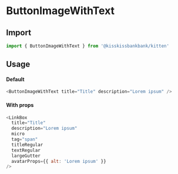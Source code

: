 
<Meta title="Buttons/ButtonImageWithText" component={ButtonImageWithText} />

# ButtonImageWithText

<Canvas>
  <Story name="Example" story={stories.Default} />
</Canvas>

## Import

```js
import { ButtonImageWithText } from '@kisskissbankbank/kitten'
```

## Usage

#### Default

```js
<ButtonImageWithText title="Title" description="Lorem ipsum" />
```

#### With props

```js
<LinkBox
  title="Title"
  description="Lorem ipsum"
  micro
  tag="span"
  titleRegular
  textRegular
  largeGutter
  avatarProps={{ alt: 'Lorem ipsum' }}
/>
```
